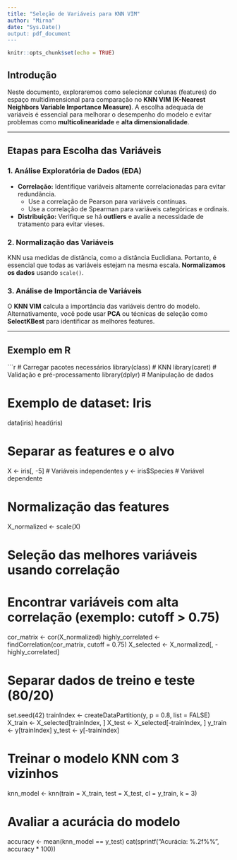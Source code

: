 ---
title: "Seleção de Variáveis para KNN VIM"
author: "Mirna"
date: "Sys.Date()
output: pdf_document
---

```{r setup, include=FALSE}
knitr::opts_chunk$set(echo = TRUE)
```


## Introdução

Neste documento, exploraremos como selecionar colunas (features) do espaço multidimensional para comparação no **KNN VIM (K-Nearest Neighbors Variable Importance Measure)**. A escolha adequada de variáveis é essencial para melhorar o desempenho do modelo e evitar problemas como **multicolinearidade** e **alta dimensionalidade**.

---

## Etapas para Escolha das Variáveis

### 1. Análise Exploratória de Dados (EDA)

- **Correlação:** Identifique variáveis altamente correlacionadas para evitar redundância.
    - Use a correlação de Pearson para variáveis contínuas.
    - Use a correlação de Spearman para variáveis categóricas e ordinais.

- **Distribuição:** Verifique se há **outliers** e avalie a necessidade de tratamento para evitar vieses.

### 2. Normalização das Variáveis

KNN usa medidas de distância, como a distância Euclidiana. Portanto, é essencial que todas as variáveis estejam na mesma escala. **Normalizamos os dados** usando `scale()`.

### 3. Análise de Importância de Variáveis

O **KNN VIM** calcula a importância das variáveis dentro do modelo. Alternativamente, você pode usar **PCA** ou técnicas de seleção como **SelectKBest** para identificar as melhores features.

---

## Exemplo em R

```{r, message=FALSE, warning=FALSE}
# Carregar pacotes necessários
library(class)  # KNN
library(caret)  # Validação e pré-processamento
library(dplyr)  # Manipulação de dados

# Exemplo de dataset: Iris
data(iris)
head(iris)

# Separar as features e o alvo
X <- iris[, -5]  # Variáveis independentes
y <- iris$Species  # Variável dependente

# Normalização das features
X_normalized <- scale(X)

# Seleção das melhores variáveis usando correlação
# Encontrar variáveis com alta correlação (exemplo: cutoff > 0.75)
cor_matrix <- cor(X_normalized)
highly_correlated <- findCorrelation(cor_matrix, cutoff = 0.75)
X_selected <- X_normalized[, -highly_correlated]

# Separar dados de treino e teste (80/20)
set.seed(42)
trainIndex <- createDataPartition(y, p = 0.8, list = FALSE)
X_train <- X_selected[trainIndex, ]
X_test <- X_selected[-trainIndex, ]
y_train <- y[trainIndex]
y_test <- y[-trainIndex]

# Treinar o modelo KNN com 3 vizinhos
knn_model <- knn(train = X_train, test = X_test, cl = y_train, k = 3)

# Avaliar a acurácia do modelo
accuracy <- mean(knn_model == y_test)
cat(sprintf("Acurácia: %.2f%%\n", accuracy * 100))
